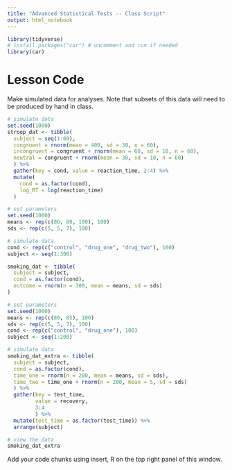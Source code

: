 ```yaml
---
title: "Advanced Statistical Tests -- Class Script"
output: html_notebook
---
```


```r
library(tidyverse)
# install.packages("car") # uncomment and run if needed
library(car)
```

# Lesson Code

Make simulated data for analyses. Note that subsets of this data will need to be produced by hand in class.

```r
# simulate data
set.seed(1000)
stroop_dat <- tibble(
  subject = seq(1:60),
  congruent = rnorm(mean = 400, sd = 30, n = 60),
  incongruent = congruent + rnorm(mean = 60, sd = 10, n = 60),
  neutral = congruent + rnorm(mean = 30, sd = 10, n = 60)
  ) %>%
  gather(key = cond, value = reaction_time, 2:4) %>% 
  mutate(
    cond = as.factor(cond),
    log_RT = log(reaction_time)
  )

# set parameters
set.seed(1000)
means <- rep(c(80, 80, 100), 100)
sds <- rep(c(5, 5, 7), 100)

# simulate data
cond <- rep(c("control", "drug_one", "drug_two"), 100)
subject <- seq(1:300)

smoking_dat <- tibble(
  subject = subject,
  cond = as.factor(cond),
  outcome = rnorm(n = 300, mean = means, sd = sds)
)

# set parameters
set.seed(1000)
means <- rep(c(80, 85), 100)
sds <- rep(c(5, 5, 7), 100)
cond <- rep(c("control", "drug_one"), 100)
subject <- seq(1:200)

# simulate data
smoking_dat_extra <- tibble(
  subject = subject,
  cond = as.factor(cond),
  time_one = rnorm(n = 200, mean = means, sd = sds),
  time_two = time_one + rnorm(n = 200, mean = 5, sd = sds)
  ) %>%
  gather(key = test_time,
         value = recovery,
         3:4
         ) %>%
  mutate(test_time = as.factor(test_time)) %>%
  arrange(subject)

# view the data
smoking_dat_extra
```

Add your code chunks using insert, R on the top right panel of this window.

```r

```

